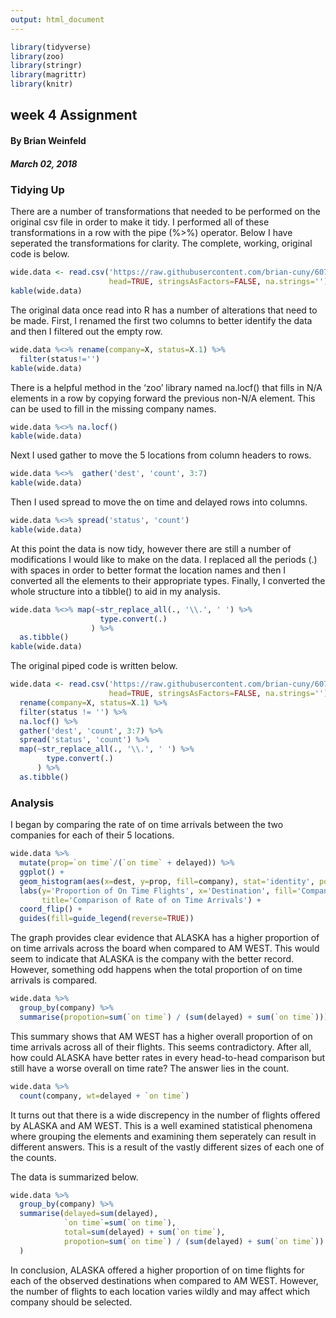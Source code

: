```yaml
---
output: html_document
---
```


<link rel="stylesheet" href="https://maxcdn.bootstrapcdn.com/bootstrap/3.3.7/css/bootstrap.min.css">
<link rel="stylesheet" href="./custom.css">

```r
library(tidyverse)
library(zoo)
library(stringr)
library(magrittr)
library(knitr)
```

<div class='jumbotron'>
  <h2 class='display-3 text-uppercase'>week 4 Assignment</h2>
  <h4 class='right text-uppercase'>By Brian Weinfeld</h4>
  <div class='clearfix'></div>
  <h5 class='right text-uppercase'>March 02, 2018</h5>
</div>

<div class='page-header text-uppercase'>
  <h3>Tidying Up</h3>
</div>

<div class='well'>
  There are a number of transformations that needed to be performed on the original csv file in order to make it tidy. I performed all of these transformations in a row with the pipe (%>%) operator. Below I have seperated the transformations for clarity. The complete, working, original code is below.
</div>

```r
wide.data <- read.csv('https://raw.githubusercontent.com/brian-cuny/607assignment4/master/week4Assignment.csv', 
                      head=TRUE, stringsAsFactors=FALSE, na.strings='')
kable(wide.data)
```

<div class='well'>
  The original data once read into R has a number of alterations that need to be made. First, I renamed the first two columns to better identify the data and then I filtered out the empty row.
</div>

```r
wide.data %<>% rename(company=X, status=X.1) %>%
  filter(status!='')
kable(wide.data)
```

<div class='well'>
  There is a helpful method in the 'zoo' library named na.locf() that fills in N/A elements in a row by copying forward the previous non-N/A element. This can be used to fill in the missing company names.
</div>

```r
wide.data %<>% na.locf()
kable(wide.data)
```

<div class='well'>
  Next I used gather to move the 5 locations from column headers to rows.
</div>

```r
wide.data %<>%  gather('dest', 'count', 3:7)
kable(wide.data)
```

<div class='well'>
  Then I used spread to move the on time and delayed rows into columns.
</div>

```r
wide.data %<>% spread('status', 'count')
kable(wide.data)
```

<div class='well'>
  At this point the data is now tidy, however there are still a number of modifications I would like to make on the data. I replaced all the periods (.) with spaces in order to better format the location names and then I converted all the elements to their appropriate types. Finally, I converted the whole structure into a tibble() to aid in my analysis.
</div>

```r
wide.data %<>% map(~str_replace_all(., '\\.', ' ') %>% 
                    type.convert(.)
                  ) %>%
  as.tibble() 
kable(wide.data)
```

<div class='well'>
  The original piped code is written below.
</div>

```r
wide.data <- read.csv('https://raw.githubusercontent.com/brian-cuny/607assignment4/master/week4Assignment.csv', 
                      head=TRUE, stringsAsFactors=FALSE, na.strings='') %>%
  rename(company=X, status=X.1) %>%
  filter(status != '') %>%
  na.locf() %>%
  gather('dest', 'count', 3:7) %>%
  spread('status', 'count') %>%
  map(~str_replace_all(., '\\.', ' ') %>% 
        type.convert(.)
      ) %>%
  as.tibble() 
```

<div class='page-header text-uppercase'>
  <h3>Analysis</h3>
</div>

<div class='well'>
  I began by comparing the rate of on time arrivals between the two companies for each of their 5 locations.
</div>

```r
wide.data %>%
  mutate(prop=`on time`/(`on time` + delayed)) %>%
  ggplot() + 
  geom_histogram(aes(x=dest, y=prop, fill=company), stat='identity', position='dodge') + 
  labs(y='Proportion of On Time Flights', x='Destination', fill='Company', 
       title='Comparison of Rate of on Time Arrivals') +
  coord_flip() +
  guides(fill=guide_legend(reverse=TRUE))
```

<div class='well'>
  The graph provides clear evidence that ALASKA has a higher proportion of on time arrivals across the board when compared to AM WEST. This would seem to indicate that ALASKA is the company with the better record. However, something odd happens when the total proportion of on time arrivals is compared.
</div>

```r
wide.data %>%
  group_by(company) %>%
  summarise(propotion=sum(`on time`) / (sum(delayed) + sum(`on time`)))
```

<div class='well'>
  This summary shows that AM WEST has a higher overall proportion of on time arrivals across all of their flights. This seems contradictory. After all, how could ALASKA have better rates in every head-to-head comparison but still have a worse overall on time rate? The answer lies in the count.
</div>

```r
wide.data %>%
  count(company, wt=delayed + `on time`)
```

<div class='well'>
  <p>It turns out that there is a wide discrepency in the number of flights offered by ALASKA and AM WEST. This is a well examined statistical phenomena where grouping the elements and examining them seperately can result in different answers. This is a result of the vastly different sizes of each one of the counts. </p>
  <p>The data is summarized below.
</div>

```r
wide.data %>%
  group_by(company) %>%
  summarise(delayed=sum(delayed),
            `on time`=sum(`on time`),
            total=sum(delayed) + sum(`on time`),
            propotion=sum(`on time`) / (sum(delayed) + sum(`on time`))
  )
```

<div class='alert alert-success'>
In conclusion, ALASKA offered a higher proportion of on time flights for each of the observed destinations when compared to AM WEST. However, the number of flights to each location varies wildly and may affect which company should be selected.
</div>